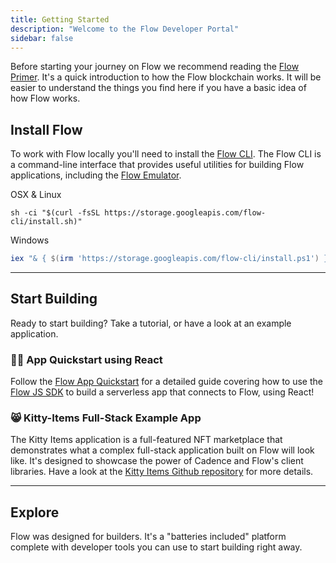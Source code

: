 ```yaml
---
title: Getting Started
description: "Welcome to the Flow Developer Portal"
sidebar: false
---
```



Before starting your journey on Flow we recommend reading the <a href="https://www.onflow.org/primer">Flow Primer</a>. It's a quick introduction to how the Flow blockchain works. It will be easier to understand the things you find here if you have a basic idea of how Flow works.

## Install Flow

To work with Flow locally you'll need to install the <a href="https://github.com/onflow/flow/blob/master/docs/cli.md#flow-cli">Flow CLI</a>.
The Flow CLI is a command-line interface that provides useful utilities for building Flow applications, including the [Flow Emulator](/emulator).

<MenuTitle>OSX & Linux</MenuTitle>

```shell
sh -ci "$(curl -fsSL https://storage.googleapis.com/flow-cli/install.sh)"
```

<MenuTitle>Windows</MenuTitle>

```powershell
iex "& { $(irm 'https://storage.googleapis.com/flow-cli/install.ps1') }"
```

---

## Start Building

Ready to start building? Take a tutorial, or have a look at an example application.

### 🏃‍♂️ App Quickstart using React

Follow the [Flow App Quickstart](/flow-js-sdk/flow-app-quickstart/) for a detailed guide covering how to use the [Flow JS SDK](/flow-js-sdk) to build a serverless app that connects to Flow, using React!

### 😸 Kitty-Items Full-Stack Example App

The Kitty Items application is a full-featured NFT marketplace that demonstrates what a complex full-stack application
built on Flow will look like. It's designed to showcase the power of Cadence and Flow's client libraries.
Have a look at the [Kitty Items Github repository](https://github.com/onflow/kitty-items) for more details.

---

## Explore

Flow was designed for builders. It's a "batteries included" platform complete with developer tools you can use to start building right away.

<DocsetMenu />
